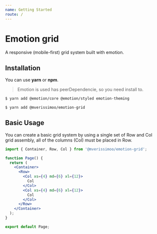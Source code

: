```yaml
---
name: Getting Started
route: /
---
```


# Emotion grid

A responsive (mobile-first) grid system built with emotion.

## Installation

You can use **yarn** or **npm**.

> Emotion is used has peerDependencie, so you need install to.

```bash
$ yarn add @emotion/core @emotion/styled emotion-theming
```

```bash
$ yarn add @mverissimoo/emotion-grid
```

## Basic Usage

You can create a basic grid system by using a single set of Row and Col grid assembly, all of the columns (Col) must be placed in Row.

```jsx
import { Container, Row, Col } from '@mverissimoo/emotion-grid';

function Page() {
  return (
    <Container>
      <Row>
        <Col xs={4} md={6} xl={12}>
          Col
        </Col>
        <Col xs={4} md={6} xl={12}>
          Col
        </Col>
      </Row>
    </Container>
  );
}

export default Page;
```
